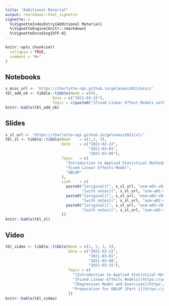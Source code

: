 ```yaml
---
title: "Additional Material"
output: rmarkdown::html_vignette
vignette: >
  %\VignetteIndexEntry{Additional Material}
  %\VignetteEngine{knitr::rmarkdown}
  %\VignetteEncoding{UTF-8}
---
```


```r
knitr::opts_chunk$set(
  collapse = TRUE,
  comment = "#>"
)
```

## Notebooks

```r
s_misc_url <- 'https://charlotte-ngs.github.io/gelasmss2021/misc/'
tbl_add_nb <- tibble::tibble(Week = c(4),
                     Date = c("2021-03-15"),
                     Topic = c(paste0("[Fixed Linear Effect Models with Genomic Data](", s_misc_url, "20210315_flem_problem_genomic_data.nb.html)", collapse = '')))
knitr::kable(tbl_add_nb)
```

## Slides

```r
s_sl_url <- 'https://charlotte-ngs.github.io/gelasmss2021/sl/'
tbl_sl <- tibble::tibble(Week    = c(1,2, 3),
                         Date    = c("2021-02-22",
                                     "2021-03-01",
                                     "2021-03-08"),
                         Topic   = c(
                           "Introduction to Applied Statistical Methods",
                           "Fixed Linear Effects Model",
                           "GBLUP"
                         ),
                         Link    = c(
                           paste0("[original](", s_sl_url, "asm-w01-v01-intro.pdf) | ", 
                                  "[with notes](", s_sl_url, "asm-w01-v01-intro_with_notes.pdf)", collapse = ''),
                           paste0("[original](", s_sl_url, "asm-w02-v02-flem.pdf) | ", 
                                  "[with notes](", s_sl_url, "asm-w02-v02-flem_with_notes.pdf)", collapse = ''),
                           paste0("[original](", s_sl_url, "asm-w03-v03-gblup.pdf) | ",
                                  "[with notes](", s_sl_url, "asm-w03-v03-gblup_with_notes.pdf)", collapse = '')
                         ))
knitr::kable(tbl_sl)
```


## Video

```r
tbl_video <- tibble::tibble(Week = c(1, 2, 3, 4),
                            Date = c("2021-02-22",
                                     "2021-03-01",
                                     "2021-03-08", 
                                     "2021-03-15"),
                            Topic = c(
                              "[Introduction to Applied Statistical Methods](https://youtu.be/wMHUiDgAUI8)",
                              "[Fixed Linear Effects Models](https://youtu.be/uBhibtFV964)",
                              "[Regression Model and Exercises](https://youtu.be/OwvR1k4WMrE)",
                              "Preparation for GBLUP [Part 1](https://youtu.be/2IDhnLSEeqY) | [Part 2](https://youtu.be/6WzjfJ51xZU)"
                            ))
knitr::kable(tbl_video)
```


